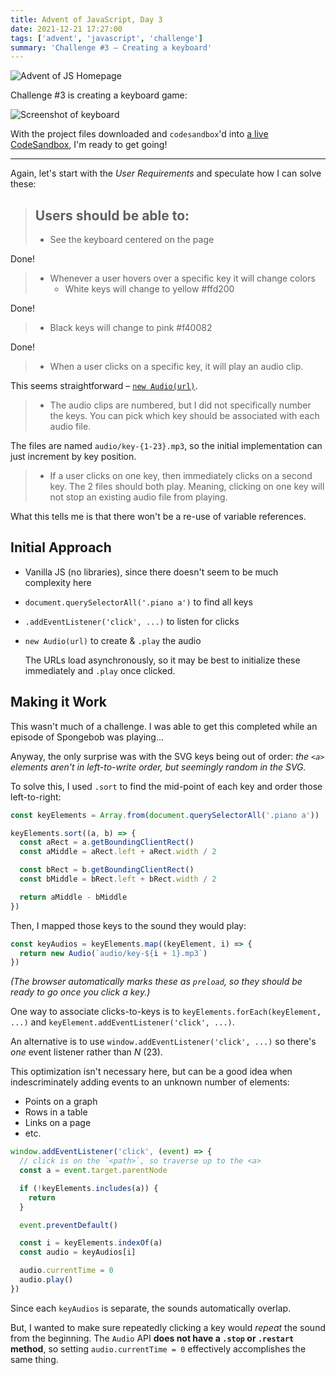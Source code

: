 ```yaml
---
title: Advent of JavaScript, Day 3
date: 2021-12-21 17:27:00
tags: ['advent', 'javascript', 'challenge']
summary: 'Challenge #3 – Creating a keyboard'
---
```


![Advent of JS Homepage](/static/images/advent-of-js.png)

Challenge #3 is creating a keyboard game:

![Screenshot of keyboard](https://coachtestprep.s3.amazonaws.com/direct-uploads/user-117025/2a1d26cf-9640-4269-a8fc-8be0e7b13c6d/COVER--small.png)

With the project files downloaded and `codesandbox`'d into [a live CodeSandbox](https://codesandbox.io/s/advent-of-js-day-3-sep2s?file=/index.html), I'm ready to get going!

---

Again, let's start with the _User Requirements_ and speculate how I can solve these:

> ## Users should be able to:
>
> - See the keyboard centered on the page

Done!

> - Whenever a user hovers over a specific key it will change colors
>   - White keys will change to yellow #ffd200

Done!

> - Black keys will change to pink #f40082

Done!

> - When a user clicks on a specific key, it will play an audio clip.

This seems straightforward – [`new Audio(url)`](https://developer.mozilla.org/en-US/docs/Web/API/HTMLAudioElement/Audio).

> - The audio clips are numbered, but I did not specifically number the keys. You can pick which key should be associated with each audio file.

The files are named `audio/key-{1-23}.mp3`, so the initial implementation can just increment by key position.

> - If a user clicks on one key, then immediately clicks on a second key. The 2 files should both play. Meaning, clicking on one key will not stop an existing audio file from playing.

What this tells me is that there won't be a re-use of variable references.

## Initial Approach

- Vanilla JS (no libraries), since there doesn't seem to be much complexity here

- `document.querySelectorAll('.piano a')` to find all keys
- `.addEventListener('click', ...)` to listen for clicks
- `new Audio(url)` to create & `.play` the audio

  The URLs load asynchronously, so it may be best to initialize these immediately and `.play` once clicked.

## Making it Work

This wasn't much of a challenge. I was able to get this completed while an episode of Spongebob was playing...

Anyway, the only surprise was with the SVG keys being out of order:
_the `<a>` elements aren't in left-to-write order, but seemingly random in the SVG._

To solve this, I used `.sort` to find the mid-point of each key and order those left-to-right:

```js {3, 10}
const keyElements = Array.from(document.querySelectorAll('.piano a'))

keyElements.sort((a, b) => {
  const aRect = a.getBoundingClientRect()
  const aMiddle = aRect.left + aRect.width / 2

  const bRect = b.getBoundingClientRect()
  const bMiddle = bRect.left + bRect.width / 2

  return aMiddle - bMiddle
})
```

Then, I mapped those keys to the sound they would play:

```js {2}
const keyAudios = keyElements.map((keyElement, i) => {
  return new Audio(`audio/key-${i + 1}.mp3`)
})
```

_(The browser automatically marks these as `preload`, so they should be ready to go once you click a key.)_

One way to associate clicks-to-keys is to `keyElements.forEach(keyElement, ...)` and `keyElement.addEventListener('click', ...)`.

An alternative is to use `window.addEventListener('click', ...)` so there's _one_ event listener rather than _N_ (23).

This optimization isn't necessary here, but can be a good idea when indescriminately adding events to an unknown number of elements:

- Points on a graph
- Rows in a table
- Links on a page
- etc.

```js {3, 14-15}
window.addEventListener('click', (event) => {
  // click is on the `<path>`, so traverse up to the <a>
  const a = event.target.parentNode

  if (!keyElements.includes(a)) {
    return
  }

  event.preventDefault()

  const i = keyElements.indexOf(a)
  const audio = keyAudios[i]

  audio.currentTime = 0
  audio.play()
})
```

Since each `keyAudios` is separate, the sounds automatically overlap.

But, I wanted to make sure repeatedly clicking a key would _repeat_ the sound from the beginning.
The `Audio` API **does not have a `.stop` or `.restart` method**, so setting `audio.currentTime = 0` effectively accomplishes the same thing.

<CodeSandbox codeSandboxId="advent-of-js-day-3-sep2s" />
